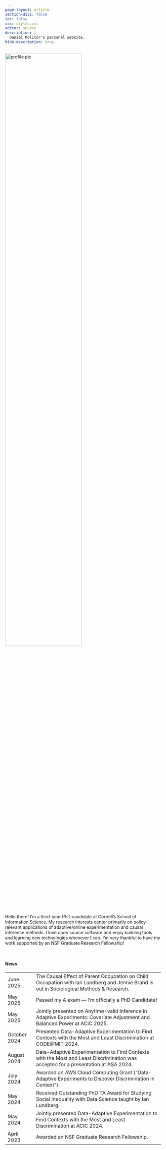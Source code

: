 ```yaml
---
page-layout: article
section-divs: false
toc: false
css: styles.css
editor: source
description: | 
  Daniel Molitor's personal website.
hide-description: true
---
```


<div class="icon-box">
<img class="icon-img" src="media/_profile2.jpg" alt="profile pic" style="width:70%;">
</div>

<br>

<div class="about-text">
<p>
Hello there! I'm a third-year PhD candidate at Cornell's School of Information Science. My research
interests center primarily on policy-relevant applications of adaptive/online experimentation and causal
inference methods. I love open source software and enjoy building tools and learning new technologies whenever I can. I'm very thankful to have my work <a href=https://gradschool.cornell.edu/spotlights/student-spotlight-daniel-molitor style="text-decoration: none;">supported by an NSF Graduate Research Fellowship</a>!
</p>
</div>

<br>

#### News

|      |       |
|--    |---------|
| June 2025 | <a href="https://doi.org/10.1177/00491241251338412" style="text-decoration: none;">The Causal Effect of Parent Occupation on Child Occupation</a> with Ian Lundberg and Jennie Brand is out in <a href="https://journals.sagepub.com/home/smr" style="text-decoration: none;">Sociological Methods & Research</a>. |
| May 2025 | Passed my A exam --- I'm officially a PhD Candidate! |
| May 2025 | Jointly presented on <a href="https://www.dmolitor.com/blog/posts/robust_adaptive_exp/" style="text-decoration: none;">Anytime-valid Inference in Adaptive Experiments: Covariate Adjustment and Balanced Power</a> at <a href="https://sci-info.org/annual-meeting/" style="text-decoration: none;">ACIC 2025</a>. |
| October 2024 | Presented <a href="https://osf.io/pa65k/" style="text-decoration: none;">Data-Adaptive Experimentation to Find Contexts with the Most and Least Discrimination</a> at <a href="https://ide.mit.edu/events/code24/" style="text-decoration: none;">CODE@MIT 2024</a>. |
| August 2024 | <a href="https://osf.io/pa65k/" style="text-decoration: none;">Data-Adaptive Experimentation to Find Contexts with the Most and Least Discrimination</a> was accepted for a presentation at <a href="https://www.asanet.org/2024-annual-meeting/" style="text-decoration: none;">ASA 2024</a>. |
| July 2024 | Awarded an <a href="https://datasciencecenter.cornell.edu/aws/" style="text-decoration: none;">AWS Cloud Computing Grant</a> ("Data-Adaptive Experiments to Discover Discrimination in Context"). |
| May 2024 | Received Outstanding PhD TA Award for <a href="https://info3370.github.io/" style="text-decoration: none;">Studying Social Inequality with Data Science</a> taught by Ian Lundberg.|
| May 2024 | Jointly presented <a href="https://osf.io/pa65k/" style="text-decoration: none;">Data-Adaptive Experimentation to Find Contexts with the Most and Least Discrimination</a> at <a href="https://sci-info.org/annual-meeting/" style="text-decoration: none;">ACIC 2024</a>.|
| April 2023 | Awarded an <a href=https://gradschool.cornell.edu/spotlights/student-spotlight-daniel-molitor/ style="text-decoration: none;">NSF Graduate Research Fellowship</a>.|

<!-- | July 2024 | <a href="https://files.osf.io/v1/resources/rkw3e/providers/osfstorage/65b132bbebe5e6067ff5e720?action=download&direct&version=1" style="text-decoration: none;">The Causal Effect of Parent Occupation on Child Occupation</a> with Jennie Brand and Ian Lundberg has been conditionally accepted at <a href="https://journals.sagepub.com/home/smr" style="text-decoration: none;">Sociological Methods & Research</a>.  -->